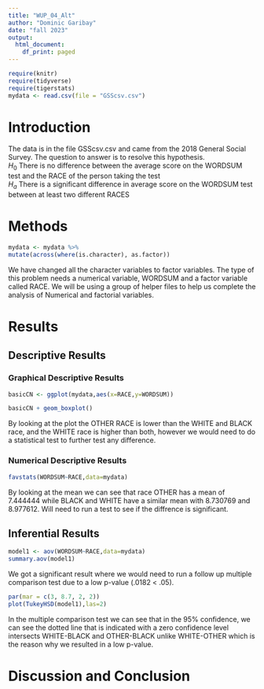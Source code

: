 ```yaml
---
title: "WUP_04_Alt"
author: "Dominic Garibay"
date: "fall 2023"
output:
  html_document:
    df_print: paged
---
```


```r
require(knitr)
require(tidyverse)
require(tigerstats)
mydata <- read.csv(file = "GSScsv.csv")
```

# Introduction

<!--In this section you explain what you are trying to show.  Where did the data come from?  What is the research or other question you are trying to answer?!-->

The data is in the file GSScsv.csv and came from the 2018 General Social Survey.  The question to answer is to resolve this hypothesis.  
$H_0$ There is no difference between the average score on the WORDSUM test and the RACE of the person taking the test   
$H_a$ There is a significant difference in average score on the WORDSUM test between at least two different RACES

# Methods

<!--Mention that you intend to use chatGPT to the greatest extent possible. Give credit to chatGPT when you use it to create code in your report. Decide on your methods:  use "variable analysis" or other appropriate descriptors.  Make sure to choose at least one graphical method and at least one numerical method.!-->

```r
mydata <- mydata %>%
mutate(across(where(is.character), as.factor))
```

We have changed all the character variables to factor variables. The type of this problem needs a numerical variable, WORDSUM and a factor variable called RACE. We will be using a group of helper files to help us complete the analysis of Numerical and factorial variables.

# Results

<!--Divide this section into two sub-sections:  One for your descriptive  results and one for your inferential results.!-->

## Descriptive Results

### Graphical Descriptive Results

<!--Graphical results here.  Make sure to show your code.  Provide appropriate labels for axes, giving units if possible, and provide a good title for the graph, too.  Use the graphical results to describe the patterns if any that exist in the data as focused toward the research question!-->

```r
basicCN <- ggplot(mydata,aes(x=RACE,y=WORDSUM))

basicCN + geom_boxplot()
```

By looking at the plot the OTHER RACE is lower than the WHITE and BLACK race, and the WHITE race is higher than both, however we would need to do a statistical test to further test any difference.  

### Numerical Descriptive Results

<!--Numerical results go here. Use the numerical results to describe the patterns if any that exist in the data as focused toward the research question!-->

```r
favstats(WORDSUM~RACE,data=mydata)
```

By looking at the mean we can see that race OTHER has a mean of 7.444444 while BLACK and WHITE have a similar mean with 8.730769 and 8.977612. Will need to run a test to see if the diffrence is significant.

## Inferential Results

<!--State hypothesis clearly.  Make sure your discussion of the inferential test covers all the aspects that the test output produces, such as test statistic, p-value etc.  Make a decision about the null hypothesis, explain the assumptions on which the selected test/procedure was based, and why the chosen procedure satisfys the assumptions and is appropriate to answer the research question!-->

```r
model1 <- aov(WORDSUM~RACE,data=mydata)
summary.aov(model1)
```

We got a significant result where we would need to run a follow up multiple comparison test due to a low p-value (.0182 < .05). 

```r
par(mar = c(3, 8.7, 2, 2))
plot(TukeyHSD(model1),las=2)
```

In the multiple comparison test we can see that in the 95% confidence, we can see the dotted line that is indicated with a zero confidence level intersects WHITE-BLACK and OTHER-BLACK unlike WHITE-OTHER which is the reason why we resulted in a low p-value.

# Discussion and Conclusion

<!--Discussion and conclusion here.  If you found a relationship be sure to consider whether the relationship occurs because one of the variavbles causes the other, or whether they perhasps are related for some other reason.  Watch the chapter 6 videos from the GeorgeTown videos collection.!-->
